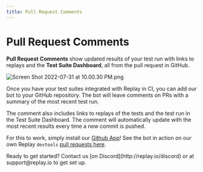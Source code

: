 ```yaml
---
title: Pull Request Comments
---
```


# Pull Request Comments

**Pull Request** **Comments** show updated results of your test run with links to replays and the **Test Suite Dashboard**, all from the pull request in GitHub.

![Screen Shot 2022-07-31 at 10.00.30 PM.png](/media/test-suites/features/pull-request-comments/Screen_Shot_2022-07-31_at_10.00.30_PM.png)

Once you have your test suites integrated with Replay in CI, you can add our bot to your GitHub repository. The bot will leave comments on PRs with a summary of the most recent test run. 

The comment also includes links to replays of the tests and the test run in the Test Suite Dashboard. The comment will automatically update with the most recent results every time a new commit is pushed.

For this to work, simply install our [Github App](https://github.com/apps/replay-io)! See the bot in action on our own Replay `devtools` [pull requests here](https://github.com/replayio/devtools/pulls).

<Callout type="info" emoji="👉">
Ready to get started? Contact us [on Discord](http://replay.io/discord) or at support@replay.io to get set up.
</Callout>